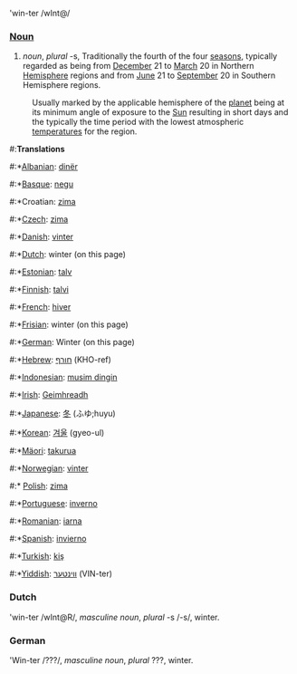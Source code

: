'win-ter /wInt@/

===[[Noun]]===
# ''noun'', ''plural'' -s, Traditionally the fourth of the four [[season]]s, typically regarded as being from [[December]] 21 to [[March]] 20 in Northern [[Hemisphere]] regions and from [[June]] 21 to [[September]] 20 in Southern Hemisphere regions. 
:Usually marked by the applicable hemisphere of the [[planet]] being at its minimum angle of exposure to the [[Sun]] resulting in short days and the typically the time period with the lowest atmospheric [[temperature]]s for the region.
#:'''Translations'''
#:*[[Albanian]]: [[dinër]]
#:*[[Basque]]: [[negu]]
#:*Croatian: [[zima]]
#:*[[Czech]]: [[zima]]
#:*[[Danish]]: [[vinter]]
#:*[[Dutch]]: winter (on this page)
#:*[[Estonian]]: [[talv]]
#:*[[Finnish]]: [[talvi]]
#:*[[French]]: [[hiver]]
#:*[[Frisian]]: winter (on this page)
#:*[[German]]: Winter (on this page)
#:*[[Hebrew]]: [[חורף]] (KHO-ref)
#:*[[Indonesian]]: [[musim dingin]]
#:*[[Irish]]: [[Geimhreadh]]
#:*[[Japanese]]: [[冬]] (ふゆ;huyu)
#:*[[Korean]]: [[겨울]] (gyeo-ul)
#:*[[Mäori]]: [[takurua]]
#:*[[Norwegian]]: [[vinter]]
#:* [[Polish]]: [[zima]]
#:*[[Portuguese]]: [[inverno]]
#:*[[Romanian]]: [[iarna]]
#:*[[Spanish]]: [[invierno]]
#:*[[Turkish]]: [[kiş]]
#:*[[Yiddish]]: [[װינטער]] (VIN-ter)

=== Dutch ===
'win-ter /wInt@R/, ''masculine noun'', ''plural'' -s /-s/, winter.

=== German ===
'Win-ter /???/, ''masculine noun'', ''plural'' ???, winter.
